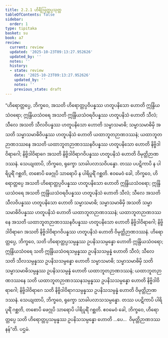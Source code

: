 ```yaml
---
title: 2.2.1 ဟိရီဩတ္တပ္ပသုတ္တ
tableOfContents: false
sidebar:
  order: 1
type: tipitaka
basket: su
book: a7
review:
  current: review
  updated: '2025-10-23T09:13:27.952626'
  updated_by: ''
  notes: ''
  history:
  - state: review
    date: '2025-10-23T09:13:27.952626'
    updated_by: ''
    notes: ''
    previous_state: draft
---
```



<ReviewStatus review={frontmatter.review} showDetails={true} />

<HypothesisAnnotation frontmatter={frontmatter} />

<DynamicBreadcrumb />

<Division number="65" book="a7" e="ch" v="16" p="472">

<Paragraph number="458" book="a7">
“ဟိရောတ္တပ္ပေ, ဘိက္ခဝေ, အသတိ ဟိရောတ္တပ္ပဝိပန္နဿ ဟတူပနိသော ဟောတိ ဣန္ဒြိယသံဝရော; ဣန္ဒြိယသံဝရေ အသတိ ဣန္ဒြိယသံဝရဝိပန္နဿ ဟတူပနိသံ ဟောတိ သီလံ; သီလေ အသတိ သီလဝိပန္နဿ ဟတူပနိသော ဟောတိ သမ္မာသမာဓိ; သမ္မာသမာဓိမှိ အသတိ သမ္မာသမာဓိဝိပန္နဿ ဟတူပနိသံ ဟောတိ ယထာဘူတဉာဏဒဿနံ; ယထာဘူတဉာဏဒဿနေ အသတိ ယထာဘူတဉာဏဒဿနဝိပန္နဿ ဟတူပနိသော ဟောတိ နိဗ္ဗိဒါဝိရာဂေါ; နိဗ္ဗိဒါဝိရာဂေ အသတိ နိဗ္ဗိဒါဝိရာဂဝိပန္နဿ ဟတူပနိသံ ဟောတိ ဝိမုတ္တိဉာဏဒဿနံ. သေယျထာပိ, ဘိက္ခဝေ, ရုက္ခော သာခါပလာသဝိပန္နော. တဿ ပပဋိကာပိ န ပါရိပူရိံ ဂစ္ဆတိ, တစောပိ ဖေဂ္ဂုပိ သာရောပိ န ပါရိပူရိံ ဂစ္ဆတိ. ဧဝမေဝံ ခေါ, ဘိက္ခဝေ, ဟိရောတ္တပ္ပေ အသတိ ဟိရောတ္တပ္ပဝိပန္နဿ ဟတူပနိသော ဟောတိ ဣန္ဒြိယသံဝရော; ဣန္ဒြိယသံဝရေ အသတိ ဣန္ဒြိယသံဝရဝိပန္နဿ ဟတူပနိသံ ဟောတိ သီလံ; သီလေ အသတိ သီလဝိပန္နဿ ဟတူပနိသော ဟောတိ သမ္မာသမာဓိ; သမ္မာသမာဓိမှိ အသတိ သမ္မာသမာဓိဝိပန္နဿ ဟတူပနိသံ ဟောတိ ယထာဘူတဉာဏဒဿနံ; ယထာဘူတဉာဏဒဿနေ အသတိ ယထာဘူတဉာဏဒဿနဝိပန္နဿ ဟတူပနိသော ဟောတိ နိဗ္ဗိဒါဝိရာဂေါ; နိဗ္ဗိဒါဝိရာဂေ အသတိ နိဗ္ဗိဒါဝိရာဂဝိပန္နဿ ဟတူပနိသံ ဟောတိ ဝိမုတ္တိဉာဏဒဿနံ.
</Paragraph>

<Paragraph number="459" book="a7">
ဟိရောတ္တပ္ပေ, ဘိက္ခဝေ, သတိ ဟိရောတ္တပ္ပသမ္ပန္နဿ ဥပနိသသမ္ပန္နော ဟောတိ ဣန္ဒြိယသံဝရော; ဣန္ဒြိယသံဝရေ သတိ ဣန္ဒြိယသံဝရသမ္ပန္နဿ ဥပနိသသမ္ပန္နံ ဟောတိ သီလံ; သီလေ သတိ သီလသမ္ပန္နဿ ဥပနိသသမ္ပန္နော ဟောတိ သမ္မာသမာဓိ; သမ္မာသမာဓိမှိ သတိ သမ္မာသမာဓိသမ္ပန္နဿ ဥပနိသသမ္ပန္နံ ဟောတိ ယထာဘူတဉာဏဒဿနံ; ယထာဘူတဉာဏဒဿနေ သတိ ယထာဘူတဉာဏဒဿနသမ္ပန္နဿ ဥပနိသသမ္ပန္နော ဟောတိ နိဗ္ဗိဒါဝိရာဂေါ; နိဗ္ဗိဒါဝိရာဂေ သတိ နိဗ္ဗိဒါဝိရာဂသမ္ပန္နဿ ဥပနိသသမ္ပန္နံ ဟောတိ ဝိမုတ္တိဉာဏဒဿနံ. သေယျထာပိ, ဘိက္ခဝေ, ရုက္ခော သာခါပလာသသမ္ပန္နော. တဿ ပပဋိကာပိ ပါရိပူရိံ ဂစ္ဆတိ, တစောပိ ဖေဂ္ဂုပိ သာရောပိ ပါရိပူရိံ ဂစ္ဆတိ. ဧဝမေဝံ ခေါ, ဘိက္ခဝေ, ဟိရောတ္တပ္ပေ သတိ ဟိရောတ္တပ္ပသမ္ပန္နဿ ဥပနိသသမ္ပန္နော ဟောတိ …ပေ…  ဝိမုတ္တိဉာဏဒဿနန်”တိ.

</Paragraph>
</Division>

<Paragraph number="460" type="center" book="a7">
ပဌမံ.
</Paragraph>